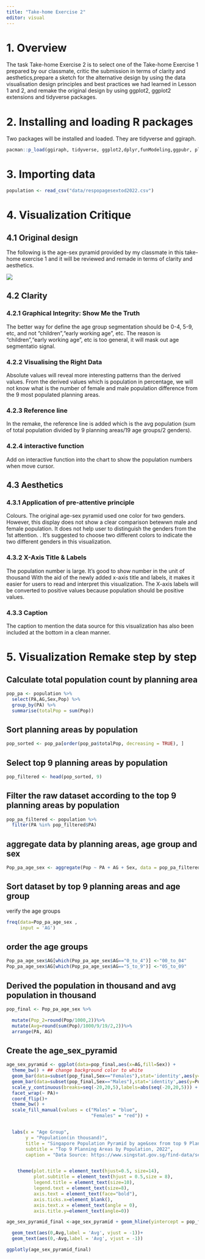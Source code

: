 ```yaml
---
title: "Take-home Exercise 2"
editor: visual
---
```


# 1. Overview

The task Take-home Exercise 2 is to select one of the Take-home Exercise 1 prepared by our classmate, critic the submission in terms of clarity and aesthetics,prepare a sketch for the alternative design by using the data visualisation design principles and best practices we had learned in Lesson 1 and 2, and remake the original design by using ggplot2, ggplot2 extensions and tidyverse packages.

# 2. Installing and loading R packages

Two packages will be installed and loaded. They are tidyverse and ggiraph.

```r
pacman::p_load(ggiraph, tidyverse, ggplot2,dplyr,funModeling,ggpubr, plotly )

```

# 3. Importing data

```r
population <- read_csv("data/respopagesextod2022.csv")
```

# 4. Visualization Critique

## 4.1 Original design

The following is the age-sex pyramid provided by my classmate in this take-home exercise 1 and it will be reviewed and remade in terms of clarity and aesthetics.

![](images/image-1965982902.png)

## 4.2 Clarity

### 4.2.1 Graphical Integrity: Show Me the Truth

The better way for define the age group segmentation should be 0-4, 5-9, etc, and not "children","early working age", etc. The reason is "children","early working age", etc is too general, it will mask out age segmentatio signal.

### 4.2.2 Visualising the Right Data

Absolute values will reveal more interesting patterns than the derived values. From the derived values which is population in percentage, we will not know what is the number of female and male population difference from the 9 most populated planning areas.

### 4.2.3 Reference line

In the remake, the reference line is added which is the avg population (sum of total population divided by 9 planning areas/19 age groups/2 genders).

### 4.2.4 interactive function

Add on interactive function into the chart to show the population numbers when move cursor.

## 4.3 Aesthetics

### 4.3.1 Application of pre-attentive principle

Colours. The original age-sex pyramid used one color for two genders. However, this display does not show a clear comparison betewwn male and female population. It does not help user to distinguish the genders from the 1st attention. . It's suggested to choose two different colors to indicate the two different genders in this visualization.

### 4.3.2 X-Axis Title & Labels

The population number is large. It's good to show number in the unit of thousand With the aid of the newly added x-axis title and labels, it makes it easier for users to read and interpret this visualization. The X-axis labels will be converted to positive values because population should be positive values.

### 4.3.3 Caption

The caption to mention the data source for this visualization has also been included at the bottom in a clean manner.

# 5. Visualization Remake step by step

## Calculate total population count by planning area

```r

pop_pa <- population %>%
  select(PA,AG,Sex,Pop) %>%
  group_by(PA) %>%
  summarise(totalPop = sum(Pop))
```

## Sort planning areas by population

```r
pop_sorted <- pop_pa[order(pop_pa$totalPop, decreasing = TRUE), ]
```

## Select top 9 planning areas by population

```r
pop_filtered <- head(pop_sorted, 9)
```

## Filter the raw dataset according to the top 9 planning areas by population

```r
pop_pa_filtered <- population %>%
  filter(PA %in% pop_filtered$PA) 

```

## aggregate data by planning areas, age group and sex

```r

Pop_pa_age_sex <- aggregate(Pop ~ PA + AG + Sex, data = pop_pa_filtered, FUN = sum)

```

## Sort dataset by top 9 planning areas and age group

verify the age groups

```r
freq(data=Pop_pa_age_sex , 
     input = 'AG')
```

## order the age groups

```r
Pop_pa_age_sex$AG[which(Pop_pa_age_sex$AG=="0_to_4")] <-"00_to_04"
Pop_pa_age_sex$AG[which(Pop_pa_age_sex$AG=="5_to_9")] <-"05_to_09"
```

## Derived the population in thousand and avg population in thousand

```r
pop_final <- Pop_pa_age_sex %>%

  mutate(Pop_2=round(Pop/1000,2))%>%
  mutate(Avg=round(sum(Pop)/1000/9/19/2,2))%>%
  arrange(PA, AG)

```

## Create the age_sex_pyramid

```r

age_sex_pyramid <- ggplot(data=pop_final,aes(x=AG,fill=Sex)) +
  theme_bw() + ## change background color to white
  geom_bar(data=subset(pop_final,Sex=="Females"),stat='identity',aes(y=Pop_2)) +
  geom_bar(data=subset(pop_final,Sex=="Males"),stat='identity',aes(y=Pop_2*(-1)))  + 
  scale_y_continuous(breaks=seq(-20,20,5),labels=abs(seq(-20,20,5))) +
  facet_wrap(~ PA)+
  coord_flip()+
  theme_bw() +
  scale_fill_manual(values = c("Males" = "blue", 
                               "Females" = "red")) +


  labs(x = "Age Group", 
       y = "Population(in thousand)",
       title = "Singapore Population Pyramid by age&sex from top 9 Planning Areas in June 2022",  
       subtitle = "Top 9 Planning Areas by Population, 2022",
       caption = "Data Source: https://www.singstat.gov.sg/find-data/search-by-theme/population/geographic-distribution/latest-data")+


    theme(plot.title = element_text(hjust=0.5, size=14),
          plot.subtitle = element_text(hjust = 0.5,size = 8),
          legend.title = element_text(size=10),
          legend.text = element_text(size=8),
          axis.text = element_text(face="bold"),
          axis.ticks.x=element_blank(),
          axis.text.x = element_text(angle = 0),
          axis.title.y=element_text(angle=0))

age_sex_pyramid_final <-age_sex_pyramid + geom_hline(yintercept = pop_final$Avg,linetype="dotted", color = "black") + geom_hline(yintercept = -(pop_final$Avg),linetype="dotted", color = "black")+

  geom_text(aes(0,Avg,label = 'Avg', vjust = -1))+
  geom_text(aes(0,-Avg,label = 'Avg', vjust = -1)) 

ggplotly(age_sex_pyramid_final)
```

